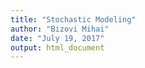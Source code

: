 ```yaml
---
title: "Stochastic Modeling"
author: "Bizovi Mihai"
date: "July 19, 2017"
output: html_document
---
```

